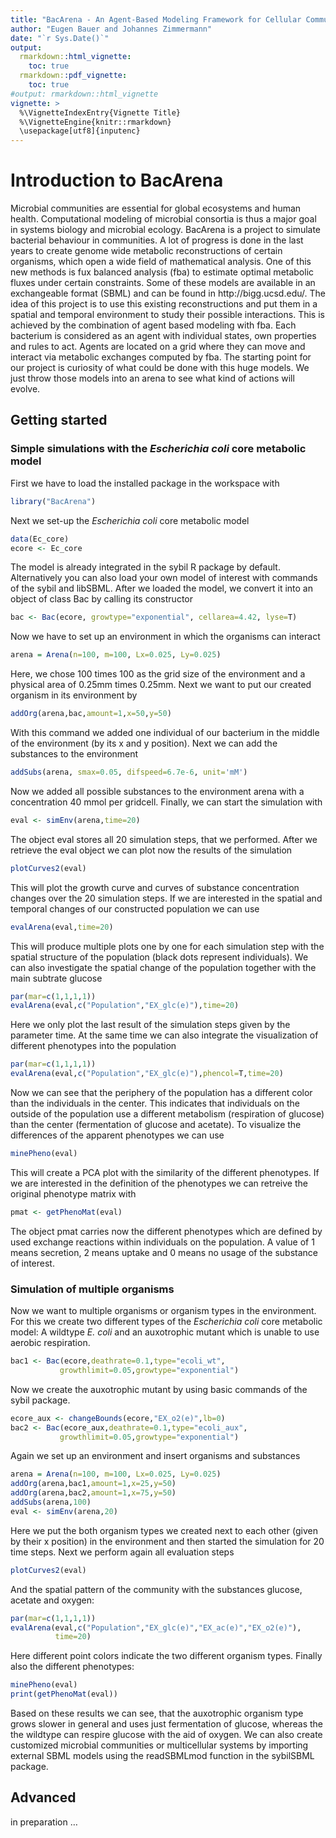 ```yaml
---
title: "BacArena - An Agent-Based Modeling Framework for Cellular Communities"
author: "Eugen Bauer and Johannes Zimmermann"
date: "`r Sys.Date()`"
output:
  rmarkdown::html_vignette:
    toc: true
  rmarkdown::pdf_vignette:
    toc: true
#output: rmarkdown::html_vignette
vignette: >
  %\VignetteIndexEntry{Vignette Title}
  %\VignetteEngine{knitr::rmarkdown}
  \usepackage[utf8]{inputenc}
---
```


# Introduction to BacArena

Microbial communities are essential for global ecosystems and human health. Computational modeling of microbial consortia is thus a major goal in systems biology and microbial ecology. BacArena is a project to simulate bacterial behaviour in communities. A lot of progress is done in the last years to create genome wide metabolic reconstructions of certain organisms, which open a wide field of mathematical analysis. One of this new methods is  fux balanced analysis (fba) to estimate optimal metabolic  fluxes under certain constraints. Some of these models are available in an exchangeable format (SBML) and can be found in http://bigg.ucsd.edu/. The idea of this project is to use this existing reconstructions and put them in a spatial and temporal environment to study their possible interactions. This is achieved by the combination of agent based modeling with fba. Each bacterium is considered as an agent with individual states, own properties and rules to act. Agents are located on a grid where they can move and interact via metabolic exchanges computed by fba. The starting point for our project is curiosity of what could be done with this huge models. We just throw those models into an arena to see what kind of actions will evolve.

## Getting started

### Simple simulations with the *Escherichia coli* core metabolic model

First we have to load the installed package in the workspace with

```r
library("BacArena")
```

Next we set-up the *Escherichia coli* core metabolic model

```r
data(Ec_core)
ecore <- Ec_core
```

The model is already integrated in the sybil R package by default. Alternatively you can also load your own model of interest with commands of the sybil and libSBML. After we loaded the model, we convert it into an object of class Bac by calling its constructor

```r
bac <- Bac(ecore, growtype="exponential", cellarea=4.42, lyse=T)
```

Now we have to set up an environment in which the organisms can interact

```r
arena = Arena(n=100, m=100, Lx=0.025, Ly=0.025)
```

Here, we chose 100 times 100 as the grid size of the environment and a physical area of 0.25mm times 0.25mm. Next we want to put our created organism in its environment by

```r
addOrg(arena,bac,amount=1,x=50,y=50)
```

With this command we added one individual of our bacterium in the middle of the environment (by its x and y position). Next we can add the substances to the environment

```r
addSubs(arena, smax=0.05, difspeed=6.7e-6, unit='mM') 
```

Now we added all possible substances to the environment arena with a concentration 40 mmol per gridcell. Finally, we can start the simulation with

```r
eval <- simEnv(arena,time=20)
```

The object eval stores all 20 simulation steps, that we performed. After we retrieve the eval object we can plot now the results of the simulation

```r
plotCurves2(eval)
```

This will plot the growth curve and curves of substance concentration changes over the 20 simulation steps. If we are interested in the spatial and temporal changes of our constructed population we can use 

```r
evalArena(eval,time=20)
```

This will produce multiple plots one by one for each simulation step with the spatial structure of the population (black dots represent individuals). We can also investigate the spatial change of the population together with the main subtrate glucose

```r
par(mar=c(1,1,1,1))
evalArena(eval,c("Population","EX_glc(e)"),time=20)
```

Here we only plot the last result of the simulation steps given by the parameter time. At the same time we can also integrate the visualization of different phenotypes into the population 

```r
par(mar=c(1,1,1,1))
evalArena(eval,c("Population","EX_glc(e)"),phencol=T,time=20)
```

Now we can see that the periphery of the population has a different color than the individuals in the center. This indicates that individuals on the outside of the population use a different metabolism (respiration of glucose) than the center (fermentation of glucose and acetate). To visualize the differences of the apparent phenotypes we can use

```r
minePheno(eval)
```

This will create a PCA plot with the similarity of the different phenotypes. If we are interested in the definition of the phenotypes we can retreive the original phenotype matrix with

```r
pmat <- getPhenoMat(eval)
```

The object pmat carries now the different phenotypes which are defined by used exchange reactions within individuals on the population. A value of 1 means secretion, 2 means uptake and 0 means no usage of the substance of interest.

### Simulation of multiple organisms

Now we want to multiple organisms or organism types in the environment. For this we create two different types of the *Escherichia coli* core metabolic model: A wildtype *E. coli* and an auxotrophic mutant which is unable to use aerobic respiration.

```r
bac1 <- Bac(ecore,deathrate=0.1,type="ecoli_wt",
           growthlimit=0.05,growtype="exponential")
```

Now we create the auxotrophic mutant by using basic commands of the sybil package.

```r
ecore_aux <- changeBounds(ecore,"EX_o2(e)",lb=0)
bac2 <- Bac(ecore_aux,deathrate=0.1,type="ecoli_aux",
           growthlimit=0.05,growtype="exponential")
```

Again we set up an environment and insert organisms and substances

```r
arena = Arena(n=100, m=100, Lx=0.025, Ly=0.025)
addOrg(arena,bac1,amount=1,x=25,y=50)
addOrg(arena,bac2,amount=1,x=75,y=50)
addSubs(arena,100)
eval <- simEnv(arena,20)
```

Here we put the both organism types we created next to each other (given by their x position) in the environment and then started the simulation for 20 time steps. Next we perform again all evaluation steps

```r
plotCurves2(eval)
```

And the spatial pattern of the community with the substances glucose, acetate and oxygen:

```r
par(mar=c(1,1,1,1))
evalArena(eval,c("Population","EX_glc(e)","EX_ac(e)","EX_o2(e)"),
          time=20)
```

Here different point colors indicate the two different organism types. Finally also the different phenotypes:

```r
minePheno(eval)
print(getPhenoMat(eval))
```

Based on these results we can see, that the auxotrophic organism type grows slower in general and uses just fermentation of glucose, whereas the the wildtype can respire glucose with the aid of oxygen. We can also create customized microbial communities or multicellular systems by importing external SBML models using the readSBMLmod function in the sybilSBML package. 

## Advanced

in preparation ...
